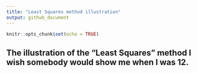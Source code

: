 ```yaml
---
title: "Least Squares method illustration"
output: github_document
---
```


```r
knitr::opts_chunk$set(echo = TRUE)
```

## The illustration of the "Least Squares" method I wish somebody would show me when I was 12.

